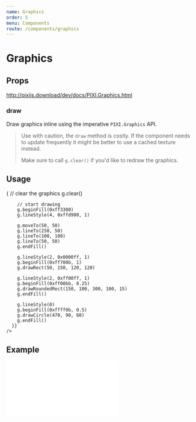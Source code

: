 ```yaml
---
name: Graphics
order: 5
menu: Components
route: /components/graphics
---
```



# Graphics

## Props

http://pixijs.download/dev/docs/PIXI.Graphics.html

### draw

Draw graphics inline using the imperative `PIXI.Graphics` API.

> Use with caution, the `draw` method is costly. If the component needs to update frequently
> it might be better to use a cached texture instead.
>
> Make sure to call `g.clear()` if you'd like to redraw the graphics.

## Usage

<Playground>
  <Stage width={600} height={300} options={{ backgroundColor: 0xffffff }}>
    <Graphics
      draw={g => {
        // clear the graphics
        g.clear()

        // start drawing
        g.beginFill(0xff3300)
        g.lineStyle(4, 0xffd900, 1)

        g.moveTo(50, 50)
        g.lineTo(250, 50)
        g.lineTo(100, 100)
        g.lineTo(50, 50)
        g.endFill()

        g.lineStyle(2, 0x0000ff, 1)
        g.beginFill(0xff700b, 1)
        g.drawRect(50, 150, 120, 120)

        g.lineStyle(2, 0xff00ff, 1)
        g.beginFill(0xff00bb, 0.25)
        g.drawRoundedRect(150, 100, 300, 100, 15)
        g.endFill()

        g.lineStyle(0)
        g.beginFill(0xffff0b, 0.5)
        g.drawCircle(470, 90, 60)
        g.endFill()
      }}
    />
  </Stage>
</Playground>


## Example

<iframe 
  height={500} 
  scrolling="no"
  title="Container" 
  src="//codepen.io/inlet/embed/d3b1be3b908b1d890442ee0c8baceaaf/?height=300&theme-id=33987&default-tab=result&embed-version=2"
  frameBorder="no" 
  allowtransparency="true"
  allowFullScreen="true"
  style={{ width: '100%' }} />
